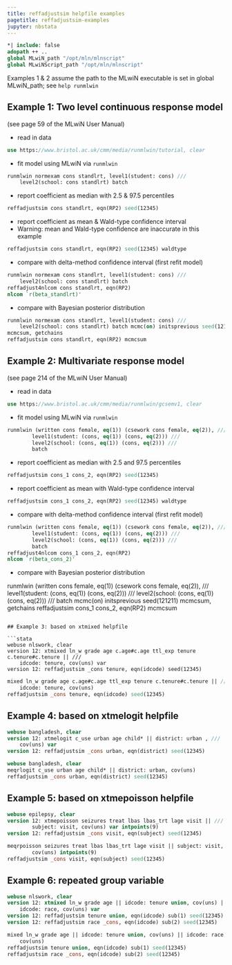 ```yaml
---
title: reffadjustsim helpfile examples
pagetitle: reffadjustsim-examples
jupyter: nbstata
---
```


```stata
*| include: false
adopath ++ ..
global MLwiN_path "/opt/mln/mlnscript"
global MLwiNScript_path "/opt/mln/mlnscript"
```

Examples 1 & 2 assume the path to the MLwiN executable is set in global MLwiN_path; see `help runmlwin`

## Example 1: Two level continuous response model

(see page 59 of the MLwiN User Manual)

* read in data

```stata
use https://www.bristol.ac.uk/cmm/media/runmlwin/tutorial, clear
```

* fit model using MLwiN via `runmlwin`

```stata
runmlwin normexam cons standlrt, level1(student: cons) ///
    level2(school: cons standlrt) batch
```

* report coefficient as median with 2.5 & 97.5 percentiles

```stata
reffadjustsim cons standlrt, eqn(RP2) seed(12345)
```

* report coefficient as mean & Wald-type confidence interval
* Warning: mean and Wald-type confidence are inaccurate in this example

```stata
reffadjustsim cons standlrt, eqn(RP2) seed(12345) waldtype
```

* compare with delta-method confidence interval (first refit model)

```stata
runmlwin normexam cons standlrt, level1(student: cons) ///
    level2(school: cons standlrt) batch
reffadjust4nlcom cons standlrt, eqn(RP2)
nlcom `r(beta_standlrt)'
```

* compare with Bayesian posterior distribution

```stata
runmlwin normexam cons standlrt, level1(student: cons) ///
    level2(school: cons standlrt) batch mcmc(on) initsprevious seed(121211)
mcmcsum, getchains
reffadjustsim cons standlrt, eqn(RP2) mcmcsum
```

## Example 2: Multivariate response model

(see page 214 of the MLwiN User Manual)

* read in data

```stata
use https://www.bristol.ac.uk/cmm/media/runmlwin/gcsemv1, clear
```

* fit model using MLwiN via `runmlwin`

```stata
runmlwin (written cons female, eq(1)) (csework cons female, eq(2)), ///
        level1(student: (cons, eq(1)) (cons, eq(2))) ///
        level2(school: (cons, eq(1)) (cons, eq(2))) ///
        batch
```

* report coefficient as median with 2.5 and 97.5 percentiles

```stata
reffadjustsim cons_1 cons_2, eqn(RP2) seed(12345)
```

* report coefficient as mean with Wald-type confidence interval

```stata
reffadjustsim cons_1 cons_2, eqn(RP2) seed(12345) waldtype
```

* compare with delta-method confidence interval (first refit model)

```stata
runmlwin (written cons female, eq(1)) (csework cons female, eq(2)), ///
        level1(student: (cons, eq(1)) (cons, eq(2))) ///
        level2(school: (cons, eq(1)) (cons, eq(2))) ///
        batch
reffadjust4nlcom cons_1 cons_2, eqn(RP2)
nlcom `r(beta_cons_2)'
```

* compare with Bayesian posterior distribution

runmlwin (written cons female, eq(1)) (csework cons female, eq(2)), ///
    level1(student: (cons, eq(1)) (cons, eq(2))) ///
    level2(school: (cons, eq(1)) (cons, eq(2))) ///
    batch mcmc(on) initsprevious seed(121211)
mcmcsum, getchains
reffadjustsim cons_1 cons_2, eqn(RP2) mcmcsum
```

## Example 3: based on xtmixed helpfile

```stata
webuse nlswork, clear
version 12: xtmixed ln_w grade age c.age#c.age ttl_exp tenure c.tenure#c.tenure || ///
    idcode: tenure, cov(uns) var
version 12: reffadjustsim _cons tenure, eqn(idcode) seed(12345)
```

```stata
mixed ln_w grade age c.age#c.age ttl_exp tenure c.tenure#c.tenure || ///
    idcode: tenure, cov(uns)
reffadjustsim _cons tenure, eqn(idcode) seed(12345)
```

## Example 4: based on xtmelogit helpfile

```stata
webuse bangladesh, clear
version 12: xtmelogit c_use urban age child* || district: urban , ///
    cov(uns) var
version 12: reffadjustsim _cons urban, eqn(district) seed(12345)
```

```stata
webuse bangladesh, clear
meqrlogit c_use urban age child* || district: urban, cov(uns)
reffadjustsim _cons urban, eqn(district) seed(12345)
```

## Example 5: based on xtmepoisson helpfile

```stata
webuse epilepsy, clear
version 12: xtmepoisson seizures treat lbas lbas_trt lage visit || ///
        subject: visit, cov(uns) var intpoints(9)
version 12: reffadjustsim _cons visit, eqn(subject) seed(12345)
```

```stata
meqrpoisson seizures treat lbas lbas_trt lage visit || subject: visit, ///
        cov(uns) intpoints(9)
reffadjustsim _cons visit, eqn(subject) seed(12345)
```

## Example 6: repeated group variable

```stata
webuse nlswork, clear
version 12: xtmixed ln_w grade age || idcode: tenure union, cov(uns) || ///
    idcode: race, cov(uns) var
version 12: reffadjustsim tenure union, eqn(idcode) sub(1) seed(12345)
version 12: reffadjustsim race _cons, eqn(idcode) sub(2) seed(12345)
```

```stata
mixed ln_w grade age || idcode: tenure union, cov(uns) || idcode: race, ///
    cov(uns)
reffadjustsim tenure union, eqn(idcode) sub(1) seed(12345)
reffadjustsim race _cons, eqn(idcode) sub(2) seed(12345)
```
